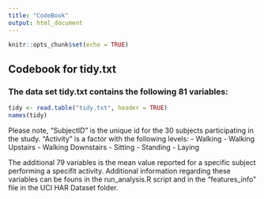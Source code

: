 ```yaml
---
title: "CodeBook"
output: html_document
---
```


```r
knitr::opts_chunk$set(echo = TRUE)
```

## Codebook for tidy.txt

### The data set tidy.txt contains the following 81 variables:
```r
tidy <- read.table("tidy.txt", header = TRUE)
names(tidy)
```

Please note, "SubjectID" is the unique id for the 30 subjects participating in the study. "Activity" is a factor with the following levels:
  - Walking
  - Walking Upstairs
  - Walking Downstairs
  - Sitting
  - Standing
  - Laying

The additional 79 variables is the mean value reported for a specific subject performing a specifit activity. Additional information regarding these variables can be founs in the run_analysis.R script and in the "features_info" file in the UCI HAR Dataset folder.